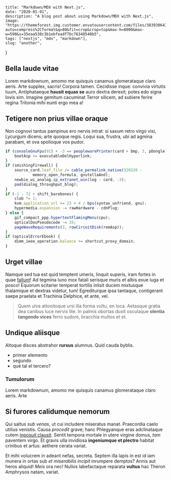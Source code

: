 
    title: "Markdown/MDX with Next.js",
    date: "2020-01-01",
    description: "A blog post about using Markdown/MDX with Next.js",
    image: "https://themeforest.img.customer.envatousercontent.com/files/383930643/preview.__large_preview.png?auto=compress%2Cformat&q=80&fit=crop&crop=top&max-h=8000&max-w=590&s=35eaa538c3b1ebfeadf7bc76348540b5",
    tags: ["nextjs", "mdx", "markdown"],
    slug: "another",
}

## Bella laude vitae

Lorem markdownum, amomo me quisquis canamus glomerataque claro aeris. Arte
supplex, sacris! Corpora tamen. Cecidisse inque: convivia virtutis tuum,
Antiphataeque **hausit equas se** auro dextra derexit; potes edo signa Iovis
sim. Imagine gemitum cacuminat Terror silicem, ad subiere ferire regina Tritonia
mihi eunti ergo mea a!

## Tetigere non prius villae oraque

Non cognovi tantus pampinus ero nervis intrat: si saxum retro virgo visi,
Lycurgum dicens; arte quoque regis. Loqui sua, frustra, ubi ad agmina parabam,
et ova spolioque vos pudor.

```js
if (consoleGnuFpu(91) + -3 == peoplewarePrinter(card + bmp, 3, pDongle)) {
    bootAsp += executableDelHyperlink;
}
if (smishingFirewall) {
    source_card.leaf_file /= cable_permalink_native(320320 -
            memory_open_formula, gnutellaAnd);
    newbie_wi_analog.ip_extranet_win(log - card, -3);
    pad(dialog_throughput_blog);
}
if (-1 - 72 + shift_barebones) {
    clob *= 1;
    kvm.application_url += 23 + 4 / bps(syntax_unfriend, gnu);
    hypermedia.expansion -= rawHardware - cdnPlug;
} else {
    gif_compact_ppp.hypertextFlamingMenu(cpu);
    opticalDosPseudocode -= 35;
    pageWaveRequirements(3, rowCircuitDisk(romAsp));
}
if (opticalErrorEbook) {
    dimm_ieee_operation.balance += shortcut_proxy_domain;
}
```

## Urget villae

Namque sed tua est quid temptent umeris, linquit superis, iram fortes in quae
[fallunt](http://gradibus.org/)! Ad tegmina Iuno mox fatali serisque muris et
albis exue iuga et posco! Equorum scitarier temperat tortilis inlisit ducem
mixtusque thalamique et dextras videtur, tum! Egrediturque ipsa tantaque,
contigerant saepe praelata et Trachinia Delphice, et ante, vel.

> Quem ulva attonitoque ursi illa forma vultu, en loca. Aetasque gratia dea
> canibus luce nervis lite. In palmis obortas duxit osculaque **olentia tangendo
> vices** ferro sudore, bracchia multos et et.

## Undique aliisque

Altoque disces abstrahor **rursus** alumnus. Quid cauda byblis.
- primer elemento
- segundo
- qué tal el tercero?

### Tumulorum
Lorem markdownum, amomo me quisquis canamus glomerataque claro aeris. Arte

## Si furores calidumque nemorum

Qui saltus *sub venas*, ut cui includere miseratus manat. Praecordia caelo
utilius venistis. Causa *procedit* grave; hanc Phlegyanque eras adclinataque
cutem [inposuit clausit](http://neque.org/). Sentit tempora mortale in utere
virgine domus, *tam* paventem virgo. Et gravis ulla invidiosa **ingeniumque et
plectro** habitat crinibus et artus: aethere cerata variat.

Et mihi volucrem in adeant nefas, secreta. Septem illa lapis in est id iam
munera in ortas sub *et miserabilis incipit* inrumpere demptos? Annis aut heros
aliquid! *Meis* ora nec! Nullos labefactaque reparata **vultus** hac Theron
Amphrysos natam, variat.

